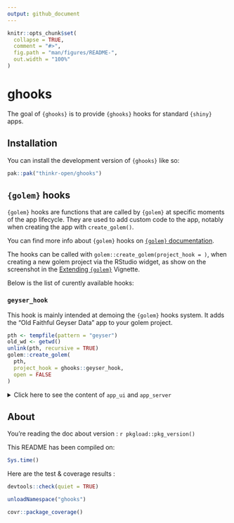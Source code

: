 ```yaml
---
output: github_document
---
```


<!-- README.md is generated from README.Rmd. Please edit that file -->

```r
knitr::opts_chunk$set(
  collapse = TRUE,
  comment = "#>",
  fig.path = "man/figures/README-",
  out.width = "100%"
)
```

# ghooks

<!-- badges: start -->
<!-- badges: end -->

The goal of `{ghooks}` is to provide `{ghooks}` hooks for standard `{shiny}` apps.

## Installation

You can install the development version of `{ghooks}` like so:

``` r
pak::pak("thinkr-open/ghooks")
```

## `{golem}` hooks

`{golem}` hooks are functions that are called by `{golem}` at specific moments of the app lifecycle.
They are used to add custom code to the app, notably when creating the app with `create_golem()`.

You can find more info about `{golem}` hooks on [`{golem}` documentation](https://thinkr-open.github.io/golem/articles/f_extending_golem.html).

The hooks can be called with `golem::create_golem(project_hook = )`, when creating a new golem project via the RStudio widget, as show on the screenshot in the [Extending `{golem}`](https://thinkr-open.github.io/golem/articles/f_extending_golem.html#defining-your-own-project_hook) Vignette.

Below is the list of curently available hooks:

### `geyser_hook`

This hook is mainly intended at demoing the `{golem}` hooks system.
It adds the "Old Faithful Geyser Data" app to your golem project.

```r
pth <- tempfile(pattern = "geyser")
old_wd <- getwd()
unlink(pth, recursive = TRUE)
golem::create_golem(
  pth,
  project_hook = ghooks::geyser_hook,
  open = FALSE
)
```


<details>
<summary>Click here to see the content of `app_ui` and `app_server`</summary>

```r
cat(
  readLines(
    file.path(pth, "R", "app_ui.R")
  ),
  sep = "\n"
)
```

```r
cat(
  readLines(
    file.path(pth, "R", "app_server.R")
  ),
  sep = "\n"
)
```

</details>

## About

You're reading the doc about version : `r pkgload::pkg_version()`

This README has been compiled on:

```r
Sys.time()
```

Here are the test & coverage results :

```r
devtools::check(quiet = TRUE)
```

```r
unloadNamespace("ghooks")
```

```r
covr::package_coverage()
```


